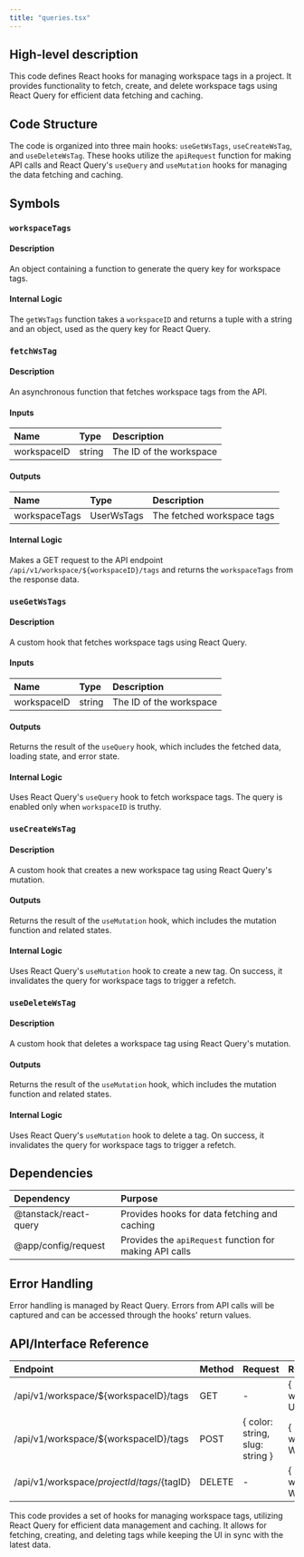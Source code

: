 ```yaml
---
title: "queries.tsx"
---
```


## High-level description
This code defines React hooks for managing workspace tags in a project. It provides functionality to fetch, create, and delete workspace tags using React Query for efficient data fetching and caching.

## Code Structure
The code is organized into three main hooks: `useGetWsTags`, `useCreateWsTag`, and `useDeleteWsTag`. These hooks utilize the `apiRequest` function for making API calls and React Query's `useQuery` and `useMutation` hooks for managing the data fetching and caching.

## Symbols

### `workspaceTags`
#### Description
An object containing a function to generate the query key for workspace tags.

#### Internal Logic
The `getWsTags` function takes a `workspaceID` and returns a tuple with a string and an object, used as the query key for React Query.

### `fetchWsTag`
#### Description
An asynchronous function that fetches workspace tags from the API.

#### Inputs
| Name | Type | Description |
|:-----|:-----|:------------|
| workspaceID | string | The ID of the workspace |

#### Outputs
| Name | Type | Description |
|:-----|:-----|:------------|
| workspaceTags | UserWsTags | The fetched workspace tags |

#### Internal Logic
Makes a GET request to the API endpoint `/api/v1/workspace/${workspaceID}/tags` and returns the `workspaceTags` from the response data.

### `useGetWsTags`
#### Description
A custom hook that fetches workspace tags using React Query.

#### Inputs
| Name | Type | Description |
|:-----|:-----|:------------|
| workspaceID | string | The ID of the workspace |

#### Outputs
Returns the result of the `useQuery` hook, which includes the fetched data, loading state, and error state.

#### Internal Logic
Uses React Query's `useQuery` hook to fetch workspace tags. The query is enabled only when `workspaceID` is truthy.

### `useCreateWsTag`
#### Description
A custom hook that creates a new workspace tag using React Query's mutation.

#### Outputs
Returns the result of the `useMutation` hook, which includes the mutation function and related states.

#### Internal Logic
Uses React Query's `useMutation` hook to create a new tag. On success, it invalidates the query for workspace tags to trigger a refetch.

### `useDeleteWsTag`
#### Description
A custom hook that deletes a workspace tag using React Query's mutation.

#### Outputs
Returns the result of the `useMutation` hook, which includes the mutation function and related states.

#### Internal Logic
Uses React Query's `useMutation` hook to delete a tag. On success, it invalidates the query for workspace tags to trigger a refetch.

## Dependencies
| Dependency | Purpose |
|:-----------|:--------|
| @tanstack/react-query | Provides hooks for data fetching and caching |
| @app/config/request | Provides the `apiRequest` function for making API calls |

## Error Handling
Error handling is managed by React Query. Errors from API calls will be captured and can be accessed through the hooks' return values.

## API/Interface Reference
| Endpoint | Method | Request | Response | Description |
|:---------|:-------|:--------|:---------|:------------|
| /api/v1/workspace/${workspaceID}/tags | GET | - | { workspaceTags: UserWsTags } | Fetch workspace tags |
| /api/v1/workspace/${workspaceID}/tags | POST | { color: string, slug: string } | { workspaceTag: WsTag } | Create a new workspace tag |
| /api/v1/workspace/${projectId}/tags/${tagID} | DELETE | - | { workspaceTag: WsTag } | Delete a workspace tag |

This code provides a set of hooks for managing workspace tags, utilizing React Query for efficient data management and caching. It allows for fetching, creating, and deleting tags while keeping the UI in sync with the latest data.